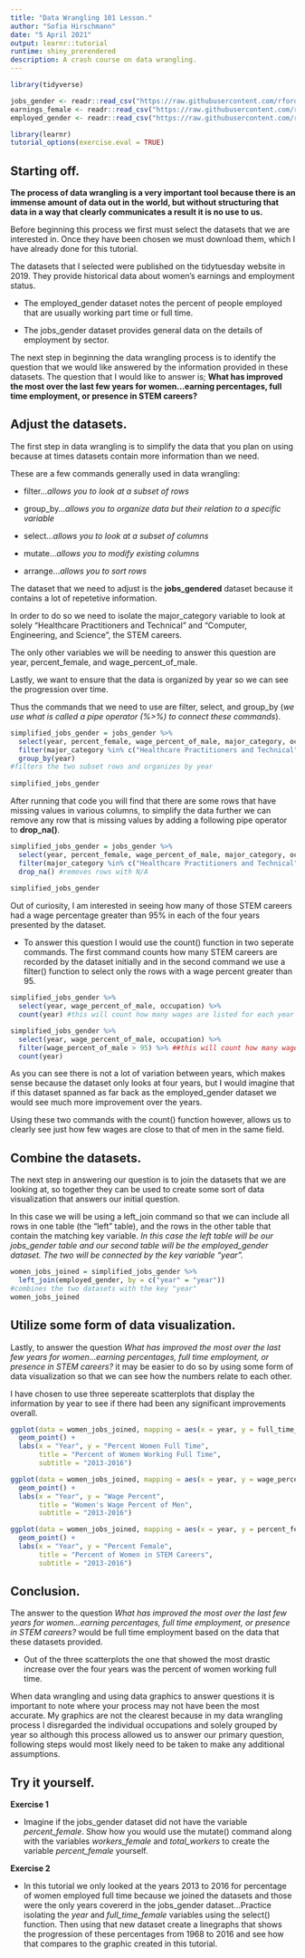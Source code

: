 ```yaml
---
title: "Data Wrangling 101 Lesson."
author: "Sofia Hirschmann"
date: "5 April 2021"
output: learnr::tutorial
runtime: shiny_prerendered
description: A crash course on data wrangling.
---
```


```r
library(tidyverse)
```

```r
jobs_gender <- readr::read_csv("https://raw.githubusercontent.com/rfordatascience/tidytuesday/master/data/2019/2019-03-05/jobs_gender.csv")
earnings_female <- readr::read_csv("https://raw.githubusercontent.com/rfordatascience/tidytuesday/master/data/2019/2019-03-05/earnings_female.csv") 
employed_gender <- readr::read_csv("https://raw.githubusercontent.com/rfordatascience/tidytuesday/master/data/2019/2019-03-05/employed_gender.csv") 
```

```r
library(learnr)
tutorial_options(exercise.eval = TRUE)
```

## Starting off.

**The process of data wrangling is a very important tool because there is an immense amount of data out in the world, but without structuring that data in a way that clearly communicates a result it is no use to us.**

Before beginning this process we first must select the datasets that we are interested in. Once they have been chosen we must download them, which I have already done for this tutorial.

The datasets that I selected were published on the tidytuesday website in 2019. They provide historical data about women's earnings and employment status. 

- The employed_gender dataset notes the percent of people employed that are usually working part time or full time. 

- The jobs_gender dataset provides general data on the details of employment by sector.

The next step in beginning the data wrangling process is to identify the question that we would like answered by the information provided in these datasets. 
The question that I would like to answer is; **What has improved the most over the last few years for women...earning percentages, full time employment, or presence in STEM careers?**

## Adjust the datasets.

The first step in data wrangling is to simplify the data that you plan on using because at times datasets contain more information than we need.

These are a few commands generally used in data wrangling:

- filter...*allows you to look at a subset of rows*

- group_by...*allows you to organize data but their relation to a specific variable*

- select...*allows you to look at a subset of columns*

- mutate...*allows you to modify existing columns*

- arrange...*allows you to sort rows*

The dataset that we need to adjust is the **jobs_gendered** dataset because it contains a lot of repetetive information. 

In order to do so we need to isolate the major_category variable to look at solely "Healthcare Practitioners and Technical" and "Computer, Engineering, and Science", the STEM careers.

The only other variables we will be needing to answer this question are year, percent_female, and wage_percent_of_male.

Lastly, we want to ensure that the data is organized by year so we can see the progression over time.

Thus the commands that we need to use are filter, select, and group_by (*we use what is called a pipe operator (%>%) to connect these commands*). 

```r
simplified_jobs_gender = jobs_gender %>% 
  select(year, percent_female, wage_percent_of_male, major_category, occupation) %>% #selects subset columns
  filter(major_category %in% c("Healthcare Practitioners and Technical", "Computer, Engineering, and Science")) %>% 
  group_by(year) 
#filters the two subset rows and organizes by year
  
simplified_jobs_gender
```

After running that code you will find that there are some rows that have missing values in various columns, to simplify the data further we can remove any row that is missing values by adding a following pipe operator to **drop_na()**.

```r
simplified_jobs_gender = jobs_gender %>% 
  select(year, percent_female, wage_percent_of_male, major_category, occupation) %>% 
  filter(major_category %in% c("Healthcare Practitioners and Technical", "Computer, Engineering, and Science")) %>% 
  drop_na() #removes rows with N/A
  
simplified_jobs_gender
```

Out of curiosity, I am interested in seeing how many of those STEM careers had a wage percentage greater than 95% in each of the four years presented by the dataset.

- To answer this question I would use the count() function in two seperate commands. The first command counts how many STEM careers are recorded by the dataset initially and in the second command we use a filter() function to select only the rows with a wage percent greater than 95.
```r
simplified_jobs_gender %>% 
  select(year, wage_percent_of_male, occupation) %>% 
  count(year) #this will count how many wages are listed for each year
```

```r
simplified_jobs_gender %>% 
  select(year, wage_percent_of_male, occupation) %>% 
  filter(wage_percent_of_male > 95) %>% ##this will count how many wages above 95% are listed for each year
  count(year) 
```

As you can see there is not a lot of variation between years, which makes sense because the dataset only looks at four years, but I would imagine that if this dataset spanned as far back as the employed_gender dataset we would see much more improvement over the years. 

Using these two commands with the count() function however, allows us to clearly see just how few wages are close to that of men in the same field.

## Combine the datasets.

The next step in answering our question is to join the datasets that we are looking at, so together they can be used to create some sort of data visualization that answers our initial question.

In this case we will be using a left_join command so that we can include all rows in one table (the "left" table), and the rows in the other table that contain the matching key variable. *In this case the left table will be our jobs_gender table and our second table will be the employed_gender dataset. The two will be connected by the key variable "year".*

```r
women_jobs_joined = simplified_jobs_gender %>% 
  left_join(employed_gender, by = c("year" = "year")) 
#combines the two datasets with the key "year"
women_jobs_joined 
```

## Utilize some form of data visualization.

Lastly, to answer the question *What has improved the most over the last few years for women...earning percentages, full time employment, or presence in STEM careers?* it may be easier to do so by using some form of data visualization so that we can see how the numbers relate to each other. 

I have chosen to use three sepereate scatterplots that display the information by year to see if there had been any significant improvements overall.

```r
ggplot(data = women_jobs_joined, mapping = aes(x = year, y = full_time_female)) + 
  geom_point() +
  labs(x = "Year", y = "Percent Women Full Time", 
       title = "Percent of Women Working Full Time", 
       subtitle = "2013-2016")
```
```r
ggplot(data = women_jobs_joined, mapping = aes(x = year, y = wage_percent_of_male)) + 
  geom_point() +
  labs(x = "Year", y = "Wage Percent", 
       title = "Women's Wage Percent of Men", 
       subtitle = "2013-2016")
```
```r
ggplot(data = women_jobs_joined, mapping = aes(x = year, y = percent_female)) + 
  geom_point() +
  labs(x = "Year", y = "Percent Female", 
       title = "Percent of Women in STEM Careers", 
       subtitle = "2013-2016")
```

## Conclusion.

The answer to the question *What has improved the most over the last few years for women...earning percentages, full time employment, or presence in STEM careers?* would be full time employment based on the data that these datasets provided. 

- Out of the three scatterplots the one that showed the most drastic increase over the four years was the percent of women working full time.

When data wrangling and using data graphics to answer questions it is important to note where your process may not have been the most accurate. My graphics are not the clearest because in my data wrangling process I disregarded the individual occupations and solely grouped by year so although this process allowed us to answer our primary question, following steps would most likely need to be taken to make any additional assumptions.

## Try it yourself.

**Exercise 1**

- Imagine if the jobs_gender dataset did not have the variable *percent_female*. Show how you would use the mutate() command along with the variables *workers_female* and *total_workers* to create the variable *percent_female* yourself.

**Exercise 2**

- In this tutorial we only looked at the years 2013 to 2016 for percentage of women employed full time because we joined the datasets and those were the only years covererd in the jobs_gender dataset...Practice isolating the *year* and *full_time_female* variables using the select() function. Then using that new dataset create a linegraphs that shows the progression of these percentages from 1968 to 2016 and see how that compares to the graphic created in this tutorial.






